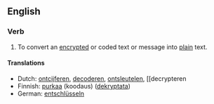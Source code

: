 ==English==

===Verb===
{{en-infl-reg-consonant|decrypt||}}

#To convert an [[encrypt]]ed or coded text or message into [[plain]] text.

====Translations====
*Dutch: [[ontcijferen]], [[decoderen]], [[ontsleutelen]], [[decrypteren
*Finnish: [[purkaa]] (koodaus) ([[dekryptata]])
*German: [[entschlüsseln]]